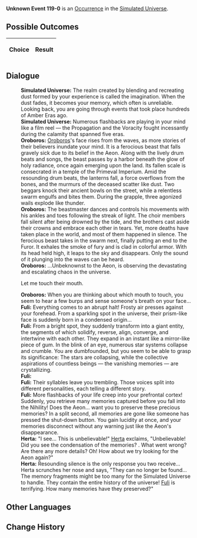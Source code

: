 {{Simulated Universe Event Infobox
|title         = Unknown Event 119-0
|image         = undefined.png
|type          =
|domains_su    = 
|domains_ext   = 
|domains_swarm = 
|domains_gng   = 
|requirements  =
|prev          = 
|next          = 
|indexRewards  =
|characters    = Herta;Fuli;Oroboros
}}
'''Unknown Event 119-0''' is an [[Simulated Universe/Occurrence|Occurrence]] in the [[Simulated Universe]].

==Possible Outcomes==
{| class="article-table"
!Choice
!Result

|}

<!--
==Gameplay Notes==

-->
==Dialogue==
{{Dialogue Start}}
:'''Simulated Universe:''' The realm created by blending and recreating dust formed by your experience is called the imagination. When the dust fades, it becomes your memory, which often is unreliable. Looking back, you are going through events that took place hundreds of Amber Eras ago.
:'''Simulated Universe:''' Numerous flashbacks are playing in your mind like a film reel &mdash; the Propagation and the Voracity fought incessantly during the calamity that spanned five eras.
:'''Oroboros:''' [[Oroboros]]'s face rises from the waves, as more stories of their believers inundate your mind. It is a ferocious beast that falls gravely sick due to its belief in the Aeon. Along with the lively drum beats and songs, the beast passes by a harbor beneath the glow of holy radiance, once again emerging upon the land. Its fallen scale is consecrated in a temple of the Primeval Imperium. Amid the resounding drum beats, the lanterns fall, a force overflows from the bones, and the murmurs of the deceased scatter like dust. Two beggars knock their ancient bowls on the street, while a relentless swarm engulfs and bites them. During the grapple, three agonized wails explode like thunder.
:'''Oroboros:''' The beastmaster dances and controls his movements with his ankles and toes following the streak of light. The choir members fall silent after being drowned by the tide, and the brothers cast aside their crowns and embrace each other in tears. Yet, more deaths have taken place in the world, and most of them happened in silence. The ferocious beast takes in the swarm next, finally putting an end to the Furor. It exhales the smoke of fury and is clad in colorful armor. With its head held high, it leaps to the sky and disappears. Only the sound of it plunging into the waves can be heard.
:'''Oroboros:''' ...Unbeknownst to the Aeon, {{Color|Keyword|Ena the Order}} is observing the devastating and escalating chaos in the universe.
:{{DIcon|Arrow}} Let me touch their mouth.
:'''Oroboros:''' When you are thinking about which mouth to touch, you seem to hear a few burps and sense someone's breath on your face...
:'''Fuli:''' Everything comes to an abrupt halt! Frosty air presses against your forehead. From a sparkling spot in the universe, their prism-like face is suddenly born in a condensed origin...
:'''Fuli:''' From a bright spot, they suddenly transform into a giant entity, the segments of which solidify, reverse, align, converge, and intertwine with each other. They expand in an instant like a mirror-like piece of gum. In the blink of an eye, numerous star systems collapse and crumble. You are dumbfounded, but you seem to be able to grasp its significance: The stars are collapsing, while the collective aspirations of countless beings &mdash; the vanishing memories &mdash; are crystallizing.
:'''Fuli:''' {{Color|Keyword|Songs, battles, ravenous hunger, elimination, interaction, wailing, genuineness, capturing, the Sand King, memories, back of the ocean, heirs, devouring, fighting, actors, the emptiness, reverse, old shadows, writing.}}
:'''Fuli:''' Their syllables leave you trembling. Those voices split into different personalities, each telling a different story.
:'''Fuli:''' More flashbacks of your life creep into your prefrontal cortex! Suddenly, you retrieve many memories captured before you fall into the Nihility! Does the Aeon... want you to preserve these precious memories? In a split second, all memories are gone like someone has pressed the shut-down button. You gain lucidity at once, and your memories disconnect without any warning just like the Aeon's disappearance.
:'''Herta:''' "I see... This is unbelievable!" [[Herta]] exclaims, "Unbelievable! Did you see the condensation of the memories? {{Color|Keyword|It's a shame that these memories do not belong to this period}}. What went wrong? Are there any more details? Oh! How about we try looking for the Aeon again?"
:'''Herta:''' Resounding silence is the only response you two receive... Herta scrunches her nose and says, "They can no longer be found... The memory fragments might be too many for the Simulated Universe to handle. They contain the entire history of the universe! [[Fuli]] is terrifying. How many memories have they preserved?"
{{Dialogue End}}

==Other Languages==
{{Other Languages
|en   = 
|zhs  = 
|zht  = 
|ja   = 
|ko   = 
|es   = 
|fr   = 
|ru   = 
|th   = 
|vi   = 
|de   = 
|id   = 
|pt   = 
}}

==Change History==
{{Change History|<!--unknown-->}}
